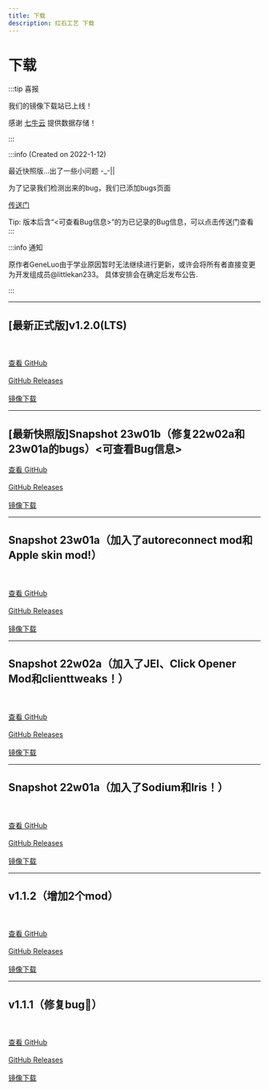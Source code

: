 ```yaml
---
title: 下载
description: 红石工艺 下载
---
```

# 下载

:::tip 喜报

我们的镜像下载站已上线！

感谢 [七牛云](https://www.qiniu.com/) 提供数据存储！

:::

:::info
(Created on 2022-1-12)

最近快照版...出了一些小问题 -_-||

为了记录我们检测出来的bug，我们已添加bugs页面

[传送门](/bugs)

Tip: 版本后含“&lt;可查看Bug信息&gt;”的为已记录的Bug信息，可以点击传送门查看
:::

:::info 通知

原作者GeneLuo由于学业原因暂时无法继续进行更新，或许会将所有者直接变更为开发组成员@littlekan233。
具体安排会在确定后发布公告.

:::

----------
<span id="latest"><h2 id="1.2.0">[最新正式版]v1.2.0(LTS)</h2></span>

<br /><br />
<a href="https://github.com/RedstoneCraftTeam/Redstone_Craft/releases/tag/1.2.0" class="linkbtn">查看 GitHub</a>
<br /><br />
<a href="https://github.com/RedstoneCraftTeam/Redstone_Craft/releases/download/1.2.0/RedstoneCraft1.2.0_1.19-fabric.zip" class="linkbtn">GitHub Releases</a>
<br /><br />
<a href="https://download.rscraft.cf/1.2.0/RedstoneCraft1.2.0_1.19-fabric.zip" class="linkbtn">镜像下载</a>

----------
<span id="latest-snapshot"><h2 id="23w01b">[最新快照版]Snapshot 23w01b（修复22w02a和23w01a的bugs）&lt;可查看Bug信息&gt;</h2></span>

<a href="https://github.com/RedstoneCraftTeam/Redstone_Craft/releases/tag/23w01b" class="linkbtn">查看 GitHub</a>
<br /><br />
<a href="https://github.com/RedstoneCraftTeam/Redstone_Craft/releases/download/23w01b/RedstoneCraft23w01b_1.19fabric.zip" class="linkbtn">GitHub Releases</a>
<br /><br />
<a href="http://download.rscraft.cf/snapshot/23w01b/RedstoneCraft23w01b_1.19fabric.zip" class="linkbtn">镜像下载</a>

----------
<h2 id="23w01a">Snapshot 23w01a（加入了autoreconnect mod和Apple skin mod!）</h2>

<br /><br />
<a href="https://github.com/RedstoneCraftTeam/Redstone_Craft/releases/tag/23w01a" class="linkbtn">查看 GitHub</a>
<br /><br />
<a href="https://github.com/RedstoneCraftTeam/Redstone_Craft/releases/download/23w01a/RedstoneCraft23w01a_1.19fabric.zip" class="linkbtn">GitHub Releases</a>
<br /><br />
<a href="http://download.rscraft.cf/snapshot/23w01a/RedstoneCraft23w01a_1.19fabric.zip" class="linkbtn">镜像下载</a>

----------
<h2 id="22w02a">Snapshot 22w02a（加入了JEI、Click Opener Mod和clienttweaks！）</h2>

<br /><br />
<a href="https://github.com/RedstoneCraftTeam/Redstone_Craft/releases/tag/22w02a" class="linkbtn">查看 GitHub</a>
<br /><br />
<a href="https://github.com/RedstoneCraftTeam/Redstone_Craft/releases/download/22w02a/RedstoneCraft22w02a_1.19fabric.zip" class="linkbtn">GitHub Releases</a>
<br /><br />
<a href="https://download.rscraft.cf/snapshot/22w02a/RedstoneCraft22w02a_1.19fabric.zip" class="linkbtn">镜像下载</a>

----------
<h2 id="22w01a">Snapshot 22w01a（加入了Sodium和Iris！）</h2>

<br /><br />
<a href="https://github.com/RedstoneCraftTeam/Redstone_Craft/releases/tag/22w01a" class="linkbtn">查看 GitHub</a>
<br /><br />
<a href="https://github.com/RedstoneCraftTeam/Redstone_Craft/releases/download/22w01a/RedstoneCraft22w01a_1.19fabric.zip" class="linkbtn">GitHub Releases</a>
<br /><br />
<a href="https://download.rscraft.cf/snapshot/22w01a/RedstoneCraft22w01a_1.19fabric.zip" class="linkbtn">镜像下载</a>

----------
<span id="latest"><h2 id="1.1.2">v1.1.2（增加2个mod）</h2></span>

<br /><br />
<a href="https://github.com/RedstoneCraftTeam/Redstone_Craft/releases/tag/1.1.2" class="linkbtn">查看 GitHub</a>
<br /><br />
<a href="https://github.com/RedstoneCraftTeam/Redstone_Craft/releases/download/1.1.2/RedstoneCraft1.1.2_1.19-fabric.zip" class="linkbtn">GitHub Releases</a>
<br /><br />
<a href="https://download.rscraft.cf/1.1.2/RedstoneCraft1.1.2_1.19-fabric.zip" class="linkbtn">镜像下载</a>

----------
<h2 id="1.1.1">v1.1.1（修复bug🐛）</h2>

<br /><br />
<a href="https://github.com/RedstoneCraftTeam/Redstone_Craft/releases/tag/v1.1.1" class="linkbtn">查看 GitHub</a>
<br /><br />
<a href="https://github.com/RedstoneCraftTeam/Redstone_Craft/releases/download/v1.1.1/RedstoneCraft1.1_1.19-fabric.zip" class="linkbtn">GitHub Releases</a>
<br /><br />
<a href="https://download.rscraft.cf/1.1.1/RedstoneCraft1.1_1.19-fabric.zip" class="linkbtn">镜像下载</a>
